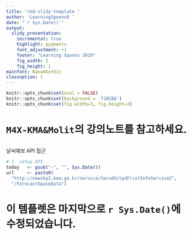 ---
title: 'rmd-slidy-template '
author: 'LearningSpoonsR '
date: "`r Sys.Date()`"
output:
  slidy_presentation:
    incremental: true
    highlight: pygments
    font_adjustment: +1
    footer: "Learning Spoons 2018"
    fig_width: 1
    fig_height: 1
mainfont: NanumGothic
classoption: t
---

```{r setup, include=FALSE}
knitr::opts_chunk$set(eval = FALSE)
knitr::opts_chunk$set(background = '718CBA')
knitr::opts_chunk$set(fig.width=3, fig.height=3) 
```

# `M4X-KMA&Molit`의 강의노트를 참고하세요.  

## 

날씨예보 API 접근  

```{r}
# 1. setup API  
today   <- gsub("-", "", Sys.Date())
url     <- paste0(
  "http://newsky2.kma.go.kr/service/SecndSrtpdFrcstInfoService2",
  "/ForecastSpaceData")
``` 

# 이 템플렛은 마지막으로 `r Sys.Date()`에 수정되었습니다.  


